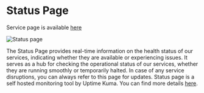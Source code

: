 # Status Page

Service page is available [here](https://status.cogwheel.zone)

![Status page](./assets/statusPage.webp)

The Status Page provides real-time information on the health status of
our services, indicating whether they are available or experiencing
issues. It serves as a hub for checking the operational status of our
services, whether they are running smoothly or temporarily halted. In case
of any service disruptions, you can always refer to this page for updates.
Status page is a self hosted monitoring tool by Uptime Kuma. You can find more 
details [here](https://uptime.kuma.pet/).

